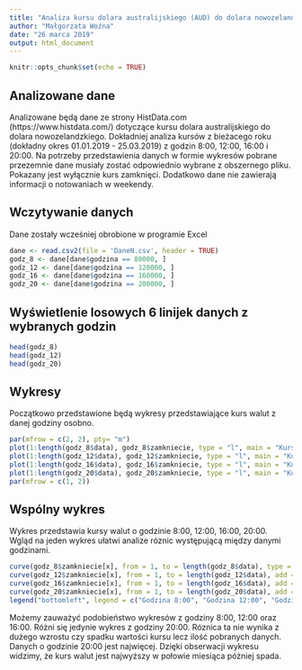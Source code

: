 ```yaml
---
title: "Analiza kursu dolara australijskiego (AUD) do dolara nowozelandzkiego (NZD)"
author: "Małgorzata Woźna"
date: "26 marca 2019"
output: html_document
---
```


```r
knitr::opts_chunk$set(echo = TRUE)
```

## Analizowane dane 

Analizowane będą dane ze strony HistData.com (https://www.histdata.com/) dotyczące kursu dolara australijskiego do dolara nowozelandzkiego. Dokładniej analiza kursów z bieżacego roku (dokładny okres 01.01.2019 - 25.03.2019) z godzin 8:00, 12:00, 16:00 i 20:00. Na potrzeby przedstawienia danych w formie wykresów pobrane przezemnie dane musiały zostać odpowiednio wybrane z obszernego pliku. Pokazany jest wyłącznie kurs zamknięci. Dodatkowo dane nie zawierają informacji o notowaniach w weekendy.

## Wczytywanie danych
Dane zostały wcześniej obrobione w programie Excel

```r
dane <- read.csv2(file = 'DaneN.csv', header = TRUE)
godz_8 <- dane[dane$godzina == 80000, ]
godz_12 <- dane[dane$godzina == 120000, ]
godz_16 <- dane[dane$godzina == 160000, ]
godz_20 <- dane[dane$godzina == 200000, ]
```

## Wyświetlenie losowych 6 linijek danych z wybranych godzin
```r
head(godz_8)
head(godz_12)
head(godz_20)
```

## Wykresy

Początkowo przedstawione będą wykresy przedstawiające kurs walut z danej godziny osobno.

```r
par(mfrow = c(2, 2), pty= "m")
plot(1:length(godz_8$data), godz_8$zamkniecie, type = "l", main = "Kursy z 8:00", xlab = "Dzień", ylab = "Kurs", col="blue")
plot(1:length(godz_12$data), godz_12$zamkniecie, type = "l", main = "Kursy z 12:00", xlab = "Dzień", ylab = "Kurs", col="blue")
plot(1:length(godz_16$data), godz_16$zamkniecie, type = "l", main = "Kursy z 16:00", xlab = "Dzień", ylab = "Kurs", col="blue")
plot(1:length(godz_20$data), godz_20$zamkniecie, type = "l", main = "Kursy z 20:00", xlab = "Dzień", ylab = "Kurs", col="blue")
par(mfrow = c(1, 2))

```

## Wspólny wykres 
Wykres przedstawia kursy walut o godzinie 8:00, 12:00, 16:00, 20:00. Wgląd na jeden wykres ułatwi analize róznic występującą między danymi godzinami.

```r
curve(godz_8$zamkniecie[x], from = 1, to = length(godz_8$data), type = "l", xlab = "Dzień", ylab = "Kurs", col = "blue")
curve(godz_12$zamkniecie[x], from = 1, to = length(godz_12$data), add = TRUE, type = "l", xlab = "Dzień", ylab = "Kurs", col = "red")
curve(godz_16$zamkniecie[x], from = 1, to = length(godz_16$data), add = TRUE, type = "l", xlab = "Dzień", ylab = "Kurs", col = "brown")
curve(godz_20$zamkniecie[x], from = 1, to = length(godz_20$data), add = TRUE, type = "l", xlab = "Dzień", ylab = "Kurs", col = "yellow")
legend("bottomleft", legend = c("Godzina 8:00", "Godzina 12:00", "Godzina 16:00", "Godzina 20:00"), col = c("blue", "red", "brown", "yellow"), lwd = 1)
```

Możemy zauważyć podobieństwo wykresów z godziny 8:00, 12:00 oraz 16:00. Różni się jedynie wykres z godziny 20:00. Róznica ta nie wynika z dużego wzrostu czy spadku wartości kursu lecz ilość pobranych danych. Danych o godzinie 20:00 jest najwięcej. Dzięki obserwacji wykresu widzimy, że kurs walut jest najwyższy w połowie miesiąca póżniej spada.

